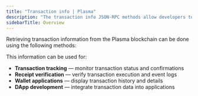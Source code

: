 ```yaml
---
title: "Transaction info | Plasma"
description: "The transaction info JSON-RPC methods allow developers to access transaction-specific details on the Plasma blockchain, including transaction data, receipts, and status."
sidebarTitle: Overview
---
```


Retrieving transaction information from the Plasma blockchain can be done using the following methods:

<CardGroup cols={2}>
  <Card title="eth_getTransactionByHash" icon="angle-right" iconType="solid" href="/reference/plasma-eth-gettransactionbyhash" horizontal/>
  <Card title="eth_getTransactionReceipt" icon="angle-right" iconType="solid" href="/reference/plasma-eth-gettransactionreceipt" horizontal/>
  <Card title="eth_getTransactionByBlockNumberAndIndex" icon="angle-right" iconType="solid" href="/reference/plasma-eth-gettransactionbyblocknumberandindex" horizontal/>
  <Card title="eth_getTransactionByBlockHashAndIndex" icon="angle-right" iconType="solid" href="/reference/plasma-eth-gettransactionbyblockhashandindex" horizontal/>
  <Card title="eth_getRawTransactionByHash" icon="angle-right" iconType="solid" href="/reference/plasma-eth-getrawtransactionbyhash" horizontal/>
  <Card title="eth_getRawTransactionByBlockNumberAndIndex" icon="angle-right" iconType="solid" href="/reference/plasma-eth-getrawtransactionbyblocknumberandindex" horizontal/>
  <Card title="eth_getRawTransactionByBlockHashAndIndex" icon="angle-right" iconType="solid" href="/reference/plasma-eth-getrawtransactionbyblockhashandindex" horizontal/>
  <Card title="eth_getTransactionBySenderAndNonce" icon="angle-right" iconType="solid" href="/reference/plasma-eth-gettransactionbysenderandnonce" horizontal/>
</CardGroup>

This information can be used for:

* **Transaction tracking** — monitor transaction status and confirmations
* **Receipt verification** — verify transaction execution and event logs
* **Wallet applications** — display transaction history and details
* **DApp development** — integrate transaction data into applications
